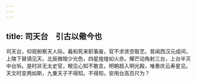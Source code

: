 ```yaml
---
---
---
```

title: 司天台　引古以儆今也
---



司天台，仰观俯察天人际。羲和死来职事废，官不求贤空取艺。昔闻西汉元成间，上陵下替谪见天。北辰微暗少光色，四星煌煌如火赤。耀芒动角射三台，上台半灭中台坼。是时非无太史官，眼见心知不敢言。明朝趋入明光殿，唯奏庆云寿星见。天文时变两如斯，九重天子不得知。不得知，安用台高百尺为？